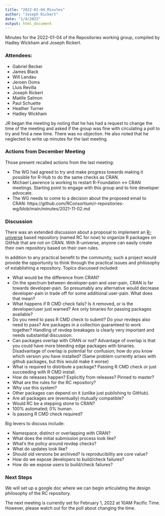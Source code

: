 ```yaml
---
title: "2022-01-04_Minutes"
author: "Joseph Rickert"
date: "1/4/2022"
output: html_document
---
```


Minutes for the 2022-01-04 of the Repositories working group, compiled by Hadley Wickham and Joseph Rickert.

### Attendees:   

* Gabriel Becker
* James Black
* Will Landau
* Jeroen Ooms
* Lluis Revilla
* Joseph Rickert
* Maëlle Salmon
* Paul Schuette
* Heather Turner
* Hadley Wickham

JR began the meeting by noting that he has had a request to change the time of the meeting and asked if the group was fine with circulating a poll to try and find a new time. There was no objection. He also noted that he neglected to write up minutes for the last meeting.



### Actions from December Meeting
Those present recalled actions from the last meeting: 

* The WG had agreed to try and make progress towards making it possible for R-Hub to do the same checks as CRAN. 
* Michael Lawrence is working to restart R-Foundation <-> CRAN meetings. Starting point to engage with this group and to hire developer advocate.
* The WG needs to come to a decision about the proposed email to CRAN: https://github.com/RConsortium/r-repositories-wg/blob/main/minutes/2021-11-02.md

### Discussion
There was an extended discussion about a proposal to implement an [R-universe](https://r-universe.dev/organizations/) based repository (named RC for now) to organize R packages on GitHub that are not on CRAN. With R-universe, anyone can easily create their own repository based on their own rules.

In addition to any practical benefit to the community, such a project would provide the opportunity to think through the practical issues and philosophy of establishing a repository. Topics discussed included:

* What would be the difference from CRAN? 
* On the spectrum between developer-pain and user-pain, CRAN is far towards developer-pain. So presumably any alternative would decrease developer-pain in trade off for some additional user-pain. What does that mean?
* What happens if R CMD check fails? Is it removed, or is the developer/user just warned? Are only binaries for passing packages available?
* Do you need to pass R CMD check to submit? Do your revdeps also need to pass? Are packages in a collection guaranteed to work together? Handling of revdep breakages is clearly very important and needs substantial discussion.
* Can packages overlap with CRAN or not? Advantage of overlap is that you could have more bleeding edge packages with binaries. Disadvantage of overlap is potential for confusion; how do you know which version you have installed? (Same problem currently arises with github packages, but this would make it worse)
* What is required to distribute a package? Passing R CMD check or just succeeding with R CMD install.
* How do releases happen? Explicitly from releases? Pinned to master? 
* What are the rules for the RC repository? 
* Why use this system?
* Other packages can depend on it (unlike just publishing to GitHub).
* Are all packages are (eventually) mutually compatible? 
* Would RC be a stepping stone to CRAN?
* 100% automated; 0% human.
* Is passing R CMD check required?

Big levers to discuss include: 

* Namespace; distinct or overlapping with CRAN?
* What does the initial submission process look like?
* What’s the policy around revdep checks?
* What do updates look like? 
* Should old versions be archived? Is reproducibility are core value?
* How do we expose developers to build/check failures?
* How do we expose users to build/check failures?

### Next Steps
We will set up a google doc where we can begin articulating the design philosophy of the RC repository.

The next meeting is currently set for February 1, 2022 at 10AM Pacific Time. However, please watch out for the poll about changing the time.
